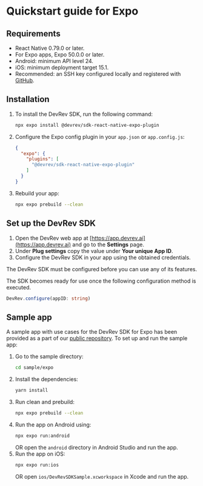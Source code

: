 # Quickstart guide for Expo

## Requirements

- React Native 0.79.0 or later.
- For Expo apps, Expo 50.0.0 or later.
- Android: minimum API level 24.
- iOS: minimum deployment target 15.1.
- Recommended: an SSH key configured locally and registered with [GitHub](https://docs.github.com/en/github/authenticating-to-github/connecting-to-github-with-ssh).

## Installation

1. To install the DevRev SDK, run the following command:
	```bash
	npx expo install @devrev/sdk-react-native-expo-plugin
	```
1. Configure the Expo config plugin in your `app.json` or `app.config.js`:
	```json
	{
	  "expo": {
	    "plugins": [
	      "@devrev/sdk-react-native-expo-plugin"
	    ]
	  }
	}
	```
1. Rebuild your app:
	```bash
	npx expo prebuild --clean
	```

## Set up the DevRev SDK

1. Open the DevRev web app at [https://app.devrev.ai](https://app.devrev.ai) and go to the **Settings** page.
2. Under **Plug settings** copy the value under **Your unique App ID**.
3. Configure the DevRev SDK in your app using the obtained credentials.

<Callout intent="warning">
The DevRev SDK must be configured before you can use any of its features.
</Callout>

The SDK becomes ready for use once the following configuration method is executed.

```typescript
DevRev.configure(appID: string)
```

## Sample app

A sample app with use cases for the DevRev SDK for Expo has been provided as a part of our [public repository](https://github.com/devrev/devrev-sdk-react-native). To set up and run the sample app:

1. Go to the sample directory:
	```bash
	cd sample/expo
	```
2. Install the dependencies:
	```bash
	yarn install
	```
3. Run clean and prebuild:
	```bash
	npx expo prebuild --clean
	```
4. Run the app on Android using:
	```bash
	npx expo run:android
	```
	OR open the `android` directory in Android Studio and run the app.
5. Run the app on iOS:
	```bash
	npx expo run:ios
	```
	OR open `ios/DevRevSDKSample.xcworkspace` in Xcode and run the app.
